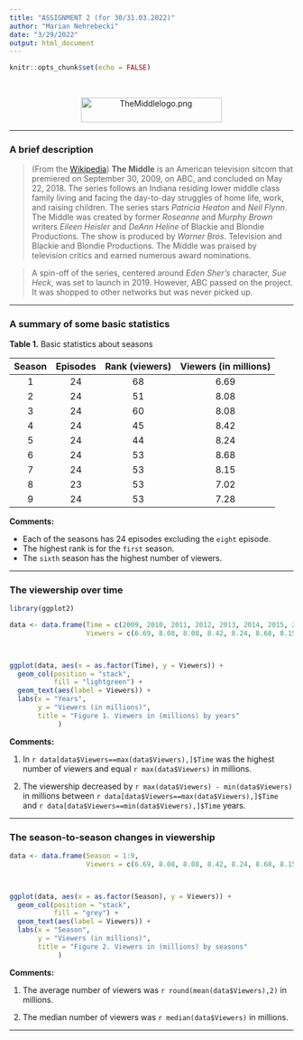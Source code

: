 ```yaml
---
title: "ASSIGNMENT 2 (for 30/31.03.2022)"
author: "Marian Nehrebecki"
date: "3/29/2022"
output: html_document
---
```


```r
knitr::opts_chunk$set(echo = FALSE)

```

<br>
<center>

<a href="/wiki/File:TheMiddlelogo.png" class="image"><img alt="TheMiddlelogo.png" src="//upload.wikimedia.org/wikipedia/commons/thumb/4/49/TheMiddlelogo.png/250px-TheMiddlelogo.png" decoding="async" srcset="//upload.wikimedia.org/wikipedia/commons/thumb/4/49/TheMiddlelogo.png/375px-TheMiddlelogo.png 1.5x, //upload.wikimedia.org/wikipedia/commons/thumb/4/49/TheMiddlelogo.png/500px-TheMiddlelogo.png 2x" data-file-width="1280" data-file-height="227" width="250" height="44"></a>

</center>



***

### A brief description

> (From the [Wikipedia](https://en.wikipedia.org/wiki/The_Middle_(TV_series))) **The Middle** is an American television sitcom that premiered on September 30, 2009, on ABC, and concluded on May 22, 2018. The series follows an Indiana residing lower middle class family living and facing the day-to-day struggles of home life, work, and raising children. The series stars *Patricia Heaton* and *Neil Flynn*. The Middle was created by former *Roseanne* and *Murphy Brown* writers *Eileen Heisler* and *DeAnn Heline* of Blackie and Blondie Productions. The show is produced by *Warner Bros*. Television and Blackie and Blondie Productions. The Middle was praised by television critics and earned numerous award nominations.

> A spin-off of the series, centered around *Eden Sher's* character, *Sue Heck*, was set to launch in 2019. However, ABC passed on the project. It was shopped to other networks but was never picked up.

***


### A summary of some basic statistics

**Table 1.** Basic statistics about seasons

| Season | Episodes  | Rank (viewers) | Viewers (in millions) |
|:------:|:---------:|:--------------:|:---------------------:|
| 1      | 24        | 68             | 6.69                  |
| 2      | 24        | 51             | 8.08                  |
| 3      | 24        | 60             | 8.08                  |
| 4      | 24        | 45             | 8.42                  |
| 5      | 24        | 44             | 8.24                  |
| 6      | 24        | 53             | 8.68                  |
| 7      | 24        | 53             | 8.15                  |
| 8      | 23        | 53             | 7.02                  |
| 9      | 24        | 53             | 7.28                  |

**Comments:** 

* Each of the seasons has 24 episodes excluding the `eight` episode.
* The highest rank is for the `first` season.
* The `sixth` season has the highest number of viewers.

***

### The viewership over time




```r
library(ggplot2)
```


```r
data <- data.frame(Time = c(2009, 2010, 2011, 2012, 2013, 2014, 2015, 2016, 2017),
                   Viewers = c(6.69, 8.08, 8.08, 8.42, 8.24, 8.68, 8.15, 7.02, 7.28))



ggplot(data, aes(x = as.factor(Time), y = Viewers)) +
  geom_col(position = "stack",
           fill = "lightgreen") +
  geom_text(aes(label = Viewers)) +
  labs(x = "Years",
       y = "Viewers (in millions)",
       title = "Figure 1. Viewers in (millions) by years"
            )
```

**Comments:** 

1. In `r data[data$Viewers==max(data$Viewers),]$Time` was the highest number of viewers and equal `r max(data$Viewers)` in millions.

2. The viewership decreased by  `r max(data$Viewers) - min(data$Viewers)` in millions
between `r data[data$Viewers==max(data$Viewers),]$Time` and `r data[data$Viewers==min(data$Viewers),]$Time` years.

***

### The season-to-season changes in viewership




```r
data <- data.frame(Season = 1:9,
                   Viewers = c(6.69, 8.08, 8.08, 8.42, 8.24, 8.68, 8.15, 7.02, 7.28))



ggplot(data, aes(x = as.factor(Season), y = Viewers)) +
  geom_col(position = "stack",
           fill = "grey") +
  geom_text(aes(label = Viewers)) +
  labs(x = "Season",
       y = "Viewers (in millions)",
       title = "Figure 2. Viewers in (millions) by seasons"
            )
```


**Comments:** 

1. The average number of viewers was `r round(mean(data$Viewers),2)` in millions.

2. The median number of viewers was `r median(data$Viewers)` in millions.

***
